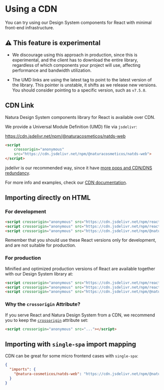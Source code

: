 
<Meta title="Developer|Using a CDN" />

# Using a CDN

You can try using our Design System components for React with minimal front-end infrastructure.

## ⚠️ This feature is experimental

* We discourage using this approach in production, since this is experimental, and the client has to download the
entire library, regardless of which components your project will use, affecting performance and bandwidth utilization.

* The UMD links are using the latest tag to point to the latest version of the library.
This pointer is unstable, it shifts as we release new versions.
You should consider pointing to a specific version, such as `v7.5.0`.

## CDN Link

Natura Design System components library for React is available over CDN.

We provide a Universal Module Definition (UMD) file via `jsdelivr`:

https://cdn.jsdelivr.net/npm/@naturacosmeticos/natds-web

```html
<script
    crossorigin="anonymous"
    src="https://cdn.jsdelivr.net/npm/@naturacosmeticos/natds-web">
</script>
```

jsdelivr is our recommended way, since it have [more pops and CDN/DNS redundancy](https://www.jsdelivr.com/network).

For more info and examples, check our [CDN documentation](./docs/cdn-links.md).

## Importing directly on HTML

### For development

```html
<script crossorigin="anonymous" src="https://cdn.jsdelivr.net/npm/react/umd/react.development.min.js"></script>
<script crossorigin="anonymous" src="https://cdn.jsdelivr.net/npm/react-dom/umd/react-dom.development.min.js"></script>
<script crossorigin="anonymous" src="https://cdn.jsdelivr.net/npm/@naturacosmeticos/natds-web"></script>
```

Remember that you should use these React versions only for development, and are not suitable for production.

### For production

Minified and optimized production versions of React are available together with our Design System library at:

```html
<script crossorigin="anonymous" src="https://cdn.jsdelivr.net/npm/react/umd/react.production.min.js"></script>
<script crossorigin="anonymous" src="https://cdn.jsdelivr.net/npm/react-dom/umd/react-dom.production.min.js"></script>
<script crossorigin="anonymous" src="https://cdn.jsdelivr.net/npm/@naturacosmeticos/natds-web"></script>
```

### Why the `crossorigin` Attribute?

If you serve React and Natura Design System from a CDN, we recommend you to keep the
[`crossorigin`](https://developer.mozilla.org/en-US/docs/Web/HTML/Attributes/crossorigin) attribute set:

```html
<script crossorigin="anonymous" src="..."></script>
```

## Importing with `single-spa` import mapping

CDN can be great for some micro frontend cases with `single-spa`:

```json
{
  "imports": {
    "@natura-cosmeticos/natds-web": "https://cdn.jsdelivr.net/npm/@naturacosmeticos/natds-web"
  }
}
```
